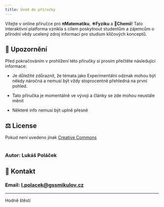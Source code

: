 ```yaml
---
title: Úvod do příručky
---
```



Vítejte v online příručce pro **πMatematiku**, **⚛Fyziku** a **🧪Chemii**! Tato interaktivní platforma vznikla s cílem poskytnout studentům
 a zájemcům o přírodní vědy ucelený zdroj informací pro studium klíčových konceptů.
## 🚧 Upozornění
<CardGrid><Card title="Varování" icon="warning"></Card> </CardGrid>
Před pokračováním v prohlížení této příručky si prosím přečtěte následující informace:

- Je důležité zdůraznit, že témata jako Experimentální odznak mohou být někdy náročná a nemusí být vždy stoprocentně přehledná na první pohled.

- Tato příručka je momentálně ve vývoji a články se zde mohou neustále měnit

- Některé info nemusí být uplně přesně

## ⚖ License 
Pokud není uvedeno jinak
[Creative Commons](https://creativecommons.org/licenses/by-sa/4.0/deed.cs) <br></br>
### Autor: Lukáš Poláček

## 📧 Kontakt

### Email: l.polacek@gssmikulov.cz

---
Hodně štěstí